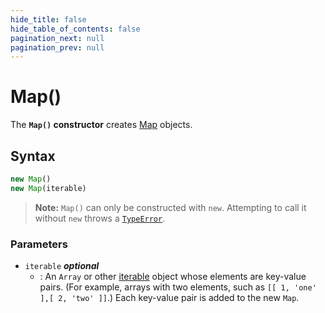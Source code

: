 ```yaml
---
hide_title: false
hide_table_of_contents: false
pagination_next: null
pagination_prev: null
---
```

# Map()

The **`Map()` constructor** creates [Map](../../globals/Map/Map.md) objects.

## Syntax

```js
new Map()
new Map(iterable)
```

> **Note:** `Map()` can only be constructed with `new`. Attempting to call it without `new` throws a [`TypeError`](../../globals/TypeError/TypeError.md).

### Parameters

- `iterable` _**optional**_
  - : An `Array` or other
    [iterable](https://developer.mozilla.org/docs/Web/JavaScript/Reference/Iteration_protocols) object
    whose elements are key-value pairs. (For example, arrays with two elements,
    such as `[[ 1, 'one' ],[ 2, 'two' ]]`.) Each key-value pair is added to the
    new `Map`.
